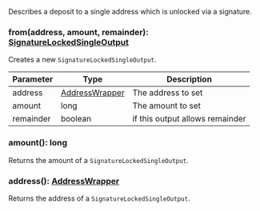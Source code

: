 Describes a deposit to a single address which is unlocked via a signature.

### from(address, amount, remainder): [SignatureLockedSingleOutput](#signaturelockedsingleoutput)

Creates a new `SignatureLockedSingleOutput`.

| Parameter       | Type |  Description |
| --------------- | -------- | -------- |
| address | [AddressWrapper](#addresswrapper) |  The address to set |
| amount | long |  The amount to set |
| remainder | boolean |  if this output allows remainder |

### amount(): long

Returns the amount of a `SignatureLockedSingleOutput`.

### address(): [AddressWrapper](#addresswrapper)

Returns the address of a `SignatureLockedSingleOutput`.
